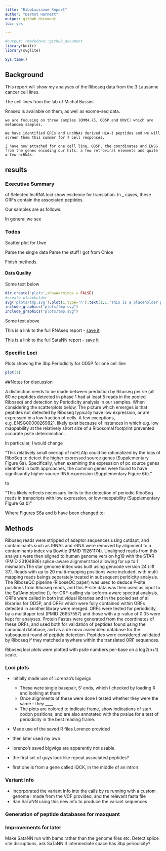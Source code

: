 ```yaml
---
title: "RiboLausanne Report"
author: "Dermot Harnett"
output: github_document
toc: yes

---
```




```r
#output: rmarkdown::github_document
library(knitr)
library(svglite)
```

```r
Sys.time()
```


## Background

This report will show my analyses of the Riboseq data from the 3 Lausanne cancer cell lines.

The cell lines from the lab of Michal Bassini.

Rnaseq is available on them, as well as exome-seq data.

```we are focusing on three samples (OMM4.75, OD5P and ONVC) which are melanoma samples. ```

```We have identified EREs and LncRNAs derived HLA-I peptides and we will screen them this summer for T cell responses.```

```I have now attached for one cell line, OD5P, the coordinates and ENSG from the genes encoding our hits, a few retroviral elements and quite a few ncRNAs. ```




## results

### Executive Summary

 of Selected lncRNA loci show evidence for translation. In _ cases, these ORFs contain the associated peptides.

 Our samples are as follows:


 In general we see 



### Todos

Scatter plot for Uwe

Parse the single data
Parse the stuff I got from Chloe

Finish methods.



#### Data Quality

Some text below

```r
dir.create('plots',showWarnings = FALSE)
#create placeholder
svg('plots/tmp.svg');plot(1,type='n');text(1,1,"This is a placeholder plot",cex=2);dev.off()
include_graphics("plots/tmp.svg")
include_graphics("plots/tmp.svg")

```

Some text above

This is a link to the full RNAseq report - [save it](report_Lausanne_lab.html)

This is a link to the full SataNN report - [save it](report_Lausanne_lab.html)


### Specific Loci

Plots showing the 3bp Periodicity for OD5P for one cell line


```r
plot(1)
```


##Notes for discussion

A distinction needs to be made between prediction by Riboseq per se (all 60 nc peptides detected in phase 1 had at least 5 reads in the pooled Riboseq) and detection by Periodicity analysis in our samples. When considering the scatterplots below, The picture which emerges is that peptides not detected by Riboseq typically have low expression, or are expressed in a low fraction of cells. A few exceptions, e.g. ENSG00000269821, likely exist because of instances in which e.g. low mappability at the relatively short size of a Ribosomal footprint prevented accurate psite determination. 

In particular, I would change

"This relatively small overlap of ncHLAIp could be rationalized by the bias of RiboSeq to detect the higher expressed source genes (Supplementary Figure 6a). Specifically, when examining the expression of pc source genes identified in both approaches, the common genes were found to have significantly higher source RNA expression (Supplementary Figure 6b)."

to

"This likely reflects necessary limits to the detection of periodic RiboSeq reads in transcripts with low expression, or low mappability (Supplementary Figure 6a,b)"


Where Figures S6a and b have been changed to:




## Methods

Riboseq reads were stripped of adaptor sequences using cutdapt, and contaminants such as tRNAs and rRNA were removed by alignment to a contaminants index via Bowtie (PMID 19261174). Unaligned reads from this analysis were then aligned to human genome version hg19 with the STAR (PMID 23104886) splice-aware alignment tool allowing for up to 1 mismatch.The star genome index was built using gencode version 24 (lift 37). Reads with up to 20 multi-mapping positions were included, with multi mapping reads beings separately treated in subsequent peridicity analysis. The RIboseQC pipeline (RiboseQC paper) was used to deduce P-site positions from Riboseq reads, and this P-site data was then used as input to the SaTAnn pipeline (), for ORF-calling via isoform-aware spectral analysis. ORFs were called in both individual libraries and in the pooled set of all libraries for OD5P, and ORFs which were fully contained within ORFs detected in another library were merged. ORFs were tested for periodicity, by a multitaper test (PMID 26657557) and those with a p-value of 0.05  were kept for analyses. Protein Fastas were generated from the coordinates of these ORFs, and used both for validation of peptides found using the canonical database, and as a de novo assembled database for the subsequent round of  peptide detection. Peptides were considered validated by Riboseq if they matched anywhere within the translated ORF sequences.

Riboseq loci plots were plotted with psite numbers per-base on a log2(n+1) scale.







### Loci plots

- initially made use of Lorenzo's bigwigs
	- These were single basepair, 5' ends, which I checked by loading R and looking at them
	- Once alignments of these were done I tested whether they were the same - they ____
	- The plots are colored to indicate frame, show indications of start codon positions, and are also annotated with the pvalue for a test of periodicity in the best reading frame.

 - Made use of the saved R files Lorenzo  provided
- then later used my own

- lorenzo's saved bigwigs are apparently not usable.

- the first set of guys look like repeat associated peptides?
- first one is from a gene called IQCK, in the middle of an intron

### Variant Info
 
- Incorporated the variant info into the calls by re running with a custom genome I made from the VCF provided, and the relevant fasta file
- Ran SaTaNN using this new info to produce the variant sequences

### Generation of peptide databases for maxquant

### Improvements for later
Make SataNN run with bams rather than the genome files etc.
Detect splice site disruptions, ask SaTaNN if intermediate space has 3bp periodicity?


[comment]: # (I need a good system for stock genome files. I've already written bioconductor genomes to fasts, I"ll probably just do that.______)

[comment]: # (This paper has bayesian analysis of periodicity in it! V. interesting. I should https://onlinelibrary.wiley.com/doi/pdf/10.1111/1467-9892.00145)